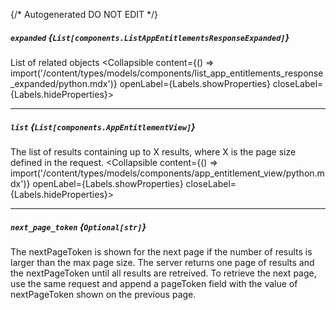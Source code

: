 {/* Autogenerated DO NOT EDIT  */}

##### `expanded` *{`List[components.ListAppEntitlementsResponseExpanded]`}*
List of related objects
<Collapsible content={() => import('/content/types/models/components/list_app_entitlements_response_expanded/python.mdx')} openLabel={Labels.showProperties} closeLabel={Labels.hideProperties}>
</Collapsible>

---
##### `list` *{`List[components.AppEntitlementView]`}*
The list of results containing up to X results, where X is the page size defined in the request.
<Collapsible content={() => import('/content/types/models/components/app_entitlement_view/python.mdx')} openLabel={Labels.showProperties} closeLabel={Labels.hideProperties}>
</Collapsible>

---
##### `next_page_token` *{`Optional[str]`}*
The nextPageToken is shown for the next page if the number of results is larger than the max page size. The server returns one page of results and the nextPageToken until all results are retreived. To retrieve the next page, use the same request and append a pageToken field with the value of nextPageToken shown on the previous page.


